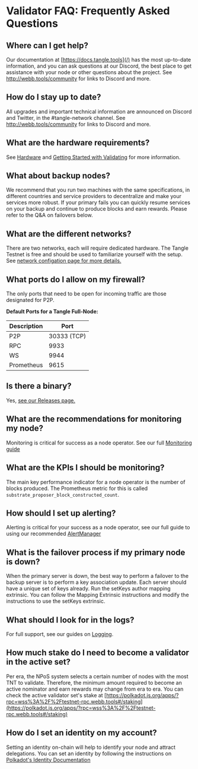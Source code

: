 # Validator FAQ: Frequently Asked Questions

## Where can I get help?

Our documentation at [https://docs.tangle.tools](/) has the most up-to-date information, and you can ask questions at our Discord, the best place to get assistance with your node or other questions about the project. See http://webb.tools/community for links to Discord and more.

## How do I stay up to date?

All upgrades and important technical information are announced on Discord and Twitter, in the #tangle-network channel. See http://webb.tools/community for links to Discord and more.

## What are the hardware requirements?

See [Hardware](https://docs.tangle.tools/docs/node/hardware/) and [Getting Started with Validating](https://docs.tangle.tools/docs/node/validator/requirements/) for more information.

## What about backup nodes?

We recommend that you run two machines with the same specifications, in different countries and service providers to decentralize and make your services more robust. If your primary fails you can quickly resume services on your backup and continue to produce blocks and earn rewards. Please refer to the Q&A on failovers below.

## What are the different networks?

There are two networks, each will require dedicated hardware. The Tangle Testnet is free and should be used to familiarize yourself with the setup. See [network configation page for more details.](/network-information-configuration)

## What ports do I allow on my firewall?

The only ports that need to be open for incoming traffic are those designated for P2P.

**Default Ports for a Tangle Full-Node:**

| Description | Port        |
| ----------- | ----------- |
| P2P         | 30333 (TCP) |
| RPC         | 9933        |
| WS          | 9944        |
| Prometheus  | 9615        |

## Is there a binary?

Yes, [see our Releases page.](https://github.com/webb-tools/tangle/releases)

## What are the recommendations for monitoring my node?

Monitoring is critical for success as a node operator. See our full [Monitoring guide](https://docs.tangle.tools/docs/node/monitoring/quickstart/)

## What are the KPIs I should be monitoring?

The main key performance indicator for a node operator is the number of blocks produced. The Prometheus metric for this is called `substrate_proposer_block_constructed_count`.

## How should I set up alerting?

Alerting is critical for your success as a node operator, see our full guide to using our recommended [AlertManager](https://docs.tangle.tools/docs/node/monitoring/alert-manager/)

## What is the failover process if my primary node is down?

When the primary server is down, the best way to perform a failover to the backup server is to perform a key association update. Each server should have a unique set of keys already. Run the setKeys author mapping extrinsic. You can follow the Mapping Extrinsic instructions and modify the instructions to use the setKeys extrinsic.

## What should I look for in the logs?

For full support, see our guides on [Logging](https://docs.tangle.tools/docs/node/monitoring/loki/).

## How much stake do I need to become a validator in the active set?

Per era, the NPoS system selects a certain number of nodes with the most TNT to validate. Therefore, the minimum amount required to become an active nominator and earn rewards may change from era to era. You can check the active validator set's stake at [https://polkadot.js.org/apps/?rpc=wss%3A%2F%2Ftestnet-rpc.webb.tools#/staking](https://polkadot.js.org/apps/?rpc=wss%3A%2F%2Ftestnet-rpc.webb.tools#/staking)

## How do I set an identity on my account?

Setting an identity on-chain will help to identify your node and attract delegations. You can set an identity by following the instructions on [Polkadot's Identity Documentation](https://wiki.polkadot.network/docs/learn-identity)

